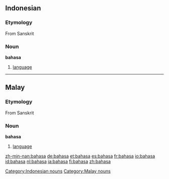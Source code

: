 ==Indonesian==
===Etymology===
From Sanskrit
===Noun===
'''bahasa'''
# [[language]]


----
==Malay==
===Etymology===
From Sanskrit
===Noun===
'''bahasa'''
# [[language]]

[[Category:Indonesian nouns]]
[[Category:Malay nouns]]

[[zh-min-nan:bahasa]]
[[de:bahasa]]
[[et:bahasa]]
[[es:bahasa]]
[[fr:bahasa]]
[[io:bahasa]]
[[id:bahasa]]
[[nl:bahasa]]
[[ja:bahasa]]
[[fi:bahasa]]
[[zh:bahasa]]